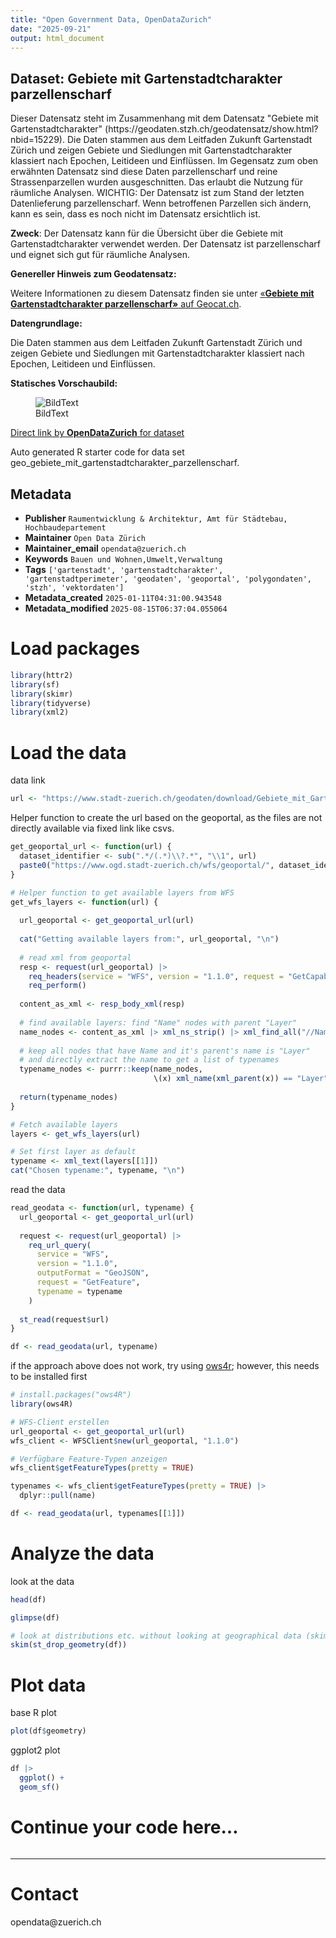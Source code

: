 ```yaml
---
title: "Open Government Data, OpenDataZurich"
date: "2025-09-21"
output: html_document
---
```


## Dataset: Gebiete mit Gartenstadtcharakter parzellenscharf

Dieser Datensatz steht im Zusammenhang mit dem Datensatz &quot;Gebiete mit Gartenstadtcharakter&quot; (https://geodaten.stzh.ch/geodatensatz/show.html?nbid=15229). 
Die Daten stammen aus dem Leitfaden Zukunft Gartenstadt Zürich und zeigen Gebiete und Siedlungen mit Gartenstadtcharakter klassiert nach Epochen, Leitideen und Einflüssen. 
Im Gegensatz zum oben erwähnten Datensatz sind diese Daten parzellenscharf und reine Strassenparzellen wurden ausgeschnitten. Das erlaubt die Nutzung für räumliche Analysen.
WICHTIG: Der Datensatz ist zum Stand der letzten Datenlieferung parzellenscharf. Wenn betroffenen Parzellen sich ändern, kann es sein, dass es noch nicht im Datensatz ersichtlich ist.

**Zweck**: Der Datensatz kann für die Übersicht über die Gebiete mit Gartenstadtcharakter verwendet werden. Der Datensatz ist parzellenscharf und eignet sich gut für räumliche Analysen.


**Genereller Hinweis zum Geodatensatz:**


Weitere Informationen zu diesem Datensatz finden sie unter [«**Gebiete mit Gartenstadtcharakter parzellenscharf»** auf Geocat.ch](https://www.geocat.ch/geonetwork/srv/ger/catalog.search#/metadata/5e8a2804-41a0-4eb2-b7c7-aa5b44943ee4).				
			   

**Datengrundlage:**

Die Daten stammen aus dem Leitfaden Zukunft Gartenstadt Zürich und zeigen Gebiete und Siedlungen mit Gartenstadtcharakter klassiert nach Epochen, Leitideen und Einflüssen. 

**Statisches Vorschaubild:**

![BildText](https://www.gis.stadt-zuerich.ch/zueriplan_docs/geocat/5e8a2804-41a0-4eb2-b7c7-aa5b44943ee4.png)



[Direct link by **OpenDataZurich** for dataset](https://data.stadt-zuerich.ch/dataset/geo_gebiete_mit_gartenstadtcharakter_parzellenscharf)

Auto generated R starter code for data set geo_gebiete_mit_gartenstadtcharakter_parzellenscharf.

## Metadata

- **Publisher** `Raumentwicklung & Architektur, Amt für Städtebau, Hochbaudepartement`
- **Maintainer** `Open Data Zürich`
- **Maintainer_email** `opendata@zuerich.ch`
- **Keywords** `Bauen und Wohnen,Umwelt,Ver­walt­ung`
- **Tags** `['gartenstadt', 'gartenstadtcharakter', 'gartenstadtperimeter', 'geodaten', 'geoportal', 'polygondaten', 'stzh', 'vektordaten']`
- **Metadata_created** `2025-01-11T04:31:00.943548`
- **Metadata_modified** `2025-08-15T06:37:04.055064`


# Load packages

```r
library(httr2)
library(sf)
library(skimr)
library(tidyverse)
library(xml2)
```

# Load the data

data link
```r
url <- "https://www.stadt-zuerich.ch/geodaten/download/Gebiete_mit_Gartenstadtcharakter_parzellenscharf?format=geojson_link"
```


Helper function to create the url based on the geoportal, as the files are not directly available via fixed link like csvs.
```r
get_geoportal_url <- function(url) {
  dataset_identifier <- sub(".*/(.*)\\?.*", "\\1", url)
  paste0("https://www.ogd.stadt-zuerich.ch/wfs/geoportal/", dataset_identifier)
}
```

```r
# Helper function to get available layers from WFS
get_wfs_layers <- function(url) {
  
  url_geoportal <- get_geoportal_url(url)
  
  cat("Getting available layers from:", url_geoportal, "\n")
  
  # read xml from geoportal
  resp <- request(url_geoportal) |> 
    req_headers(service = "WFS", version = "1.1.0", request = "GetCapabilities") |> 
    req_perform()
  
  content_as_xml <- resp_body_xml(resp)
  
  # find available layers: find "Name" nodes with parent "Layer"
  name_nodes <- content_as_xml |> xml_ns_strip() |> xml_find_all("//Name")
  
  # keep all nodes that have Name and it's parent's name is "Layer"
  # and directly extract the name to get a list of typenames
  typename_nodes <- purrr::keep(name_nodes,
                                \(x) xml_name(xml_parent(x)) == "Layer")
  
  return(typename_nodes)
}

# Fetch available layers
layers <- get_wfs_layers(url)

# Set first layer as default
typename <- xml_text(layers[[1]])
cat("Chosen typename:", typename, "\n")
```

read the data
```r
read_geodata <- function(url, typename) {
  url_geoportal <- get_geoportal_url(url)
  
  request <- request(url_geoportal) |>
    req_url_query(
      service = "WFS",
      version = "1.1.0",
      outputFormat = "GeoJSON",
      request = "GetFeature",
      typename = typename
    )
  
  st_read(request$url)
}

df <- read_geodata(url, typename)
```

if the approach above does not work, try using [ows4r](https://eblondel.github.io/ows4R/); however, this needs to be installed first
```r
# install.packages("ows4R")
library(ows4R)

# WFS-Client erstellen
url_geoportal <- get_geoportal_url(url)
wfs_client <- WFSClient$new(url_geoportal, "1.1.0")

# Verfügbare Feature-Typen anzeigen
wfs_client$getFeatureTypes(pretty = TRUE)

typenames <- wfs_client$getFeatureTypes(pretty = TRUE) |> 
  dplyr::pull(name)

df <- read_geodata(url, typenames[[1]])
```

# Analyze the data

look at the data
```r
head(df)
```

```r
glimpse(df)
```

```r
# look at distributions etc. without looking at geographical data (skim cannot deal with geometries)
skim(st_drop_geometry(df))
```

# Plot data

base R plot
```r
plot(df$geometry)
```

ggplot2 plot
```r
df |>
  ggplot() +
  geom_sf()
```

# Continue your code here...

```r

```

------------------------------------------------------------------------

# Contact

opendata@zuerich.ch
